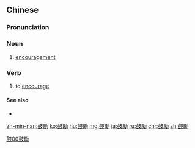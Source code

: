 {{also|鼓励}}
==Chinese==
{{zh-forms|s=鼓励}}

===Pronunciation===
{{zh-pron
|m=gǔlì
|c=gu2 lai6
|h=pfs=kú-li
|mn=kó͘-lē
|cat=v,v
}}

===Noun===
{{zh-verb}}

# [[encouragement]]

===Verb===
{{zh-verb}}

# to [[encourage]]

====See also====
* {{zh-l|提倡}}

[[Category:Elementary Mandarin|鼓00鼓勵]]

[[zh-min-nan:鼓勵]]
[[ko:鼓勵]]
[[hu:鼓勵]]
[[mg:鼓勵]]
[[ja:鼓勵]]
[[ru:鼓勵]]
[[chr:鼓勵]]
[[zh:鼓勵]]